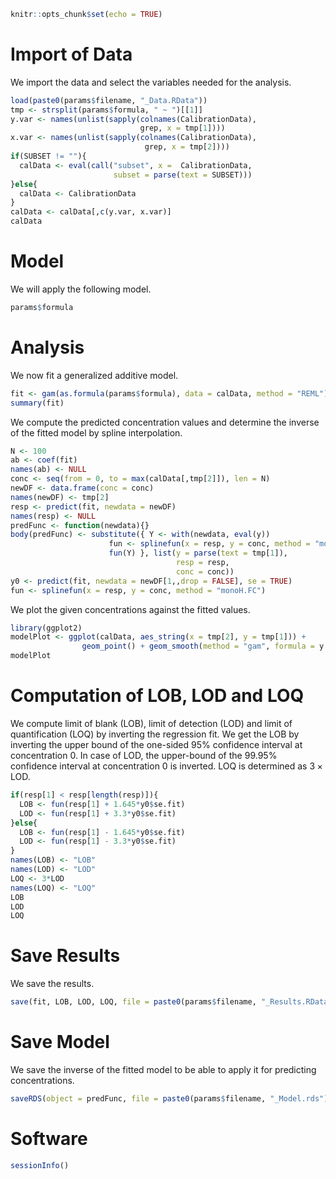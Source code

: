 
```r
knitr::opts_chunk$set(echo = TRUE)
```

# Import of Data

We import the data and select the variables needed for the analysis.
```r
load(paste0(params$filename, "_Data.RData"))
tmp <- strsplit(params$formula, " ~ ")[[1]]
y.var <- names(unlist(sapply(colnames(CalibrationData), 
                             grep, x = tmp[1])))
x.var <- names(unlist(sapply(colnames(CalibrationData), 
                              grep, x = tmp[2])))
if(SUBSET != ""){
  calData <- eval(call("subset", x =  CalibrationData,
                       subset = parse(text = SUBSET)))
}else{
  calData <- CalibrationData
}
calData <- calData[,c(y.var, x.var)]
calData
```

# Model

We will apply the following model.
```r
params$formula
```

# Analysis

We now fit a generalized additive model.
```r
fit <- gam(as.formula(params$formula), data = calData, method = "REML")
summary(fit)
```

We compute the predicted concentration values and determine the inverse of the 
fitted model by spline interpolation.
```r
N <- 100
ab <- coef(fit)
names(ab) <- NULL
conc <- seq(from = 0, to = max(calData[,tmp[2]]), len = N)
newDF <- data.frame(conc = conc)
names(newDF) <- tmp[2]
resp <- predict(fit, newdata = newDF)
names(resp) <- NULL
predFunc <- function(newdata){}
body(predFunc) <- substitute({ Y <- with(newdata, eval(y))
                      fun <- splinefun(x = resp, y = conc, method = "monoH.FC")
                      fun(Y) }, list(y = parse(text = tmp[1]),
                                     resp = resp,
                                     conc = conc))
y0 <- predict(fit, newdata = newDF[1,,drop = FALSE], se = TRUE)
fun <- splinefun(x = resp, y = conc, method = "monoH.FC")
```

We plot the given concentrations against the fitted values.
```r
library(ggplot2)
modelPlot <- ggplot(calData, aes_string(x = tmp[2], y = tmp[1])) +
                geom_point() + geom_smooth(method = "gam", formula = y ~ s(x, k = k))
modelPlot
```

# Computation of LOB, LOD and LOQ

We compute limit of blank (LOB), limit of detection (LOD) and limit of 
quantification (LOQ) by inverting the regression fit. We get the LOB by inverting 
the upper bound of the one-sided 95\% confidence interval at concentration $0$. 
In case of LOD, the upper-bound of the 99.95\% confidence interval at 
concentration $0$ is inverted. LOQ is determined as $3\times\textrm{LOD}$.
```r
if(resp[1] < resp[length(resp)]){
  LOB <- fun(resp[1] + 1.645*y0$se.fit)
  LOD <- fun(resp[1] + 3.3*y0$se.fit)
}else{
  LOB <- fun(resp[1] - 1.645*y0$se.fit)
  LOD <- fun(resp[1] - 3.3*y0$se.fit)
}
names(LOB) <- "LOB"
names(LOD) <- "LOD"
LOQ <- 3*LOD
names(LOQ) <- "LOQ"
LOB
LOD
LOQ
```

# Save Results

We save the results.
```r
save(fit, LOB, LOD, LOQ, file = paste0(params$filename, "_Results.RData"))
```

# Save Model

We save the inverse of the fitted model to be able to apply it for predicting
concentrations.
```r
saveRDS(object = predFunc, file = paste0(params$filename, "_Model.rds"))
```

# Software

```r
sessionInfo()
```

